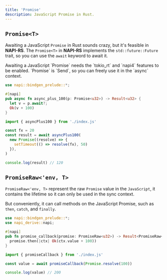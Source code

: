 ```yaml
---
title: 'Promise'
description: JavaScript Promise in Rust.
---
```



## `Promise<T>`

Awaiting a JavaScript `Promise` in Rust sounds crazy, but it's feasible in **NAPI-RS**.
The `Promise<T>` in **NAPI-RS** implements the `std::future::Future` trait, so you can use the `await` keyword to await it.

<Callout>
  Awaiting a JavaScript `Promise` needs the `tokio_rt` and `napi4` features to
  be enabled.
</Callout>

<Callout type="info">
  `Promise<T>` is `Send`, so you can freely use it in the `async` context.
</Callout>

```rust {5} filename="lib.rs"
use napi::bindgen_prelude::*;

#[napi]
pub async fn async_plus_100(p: Promise<u32>) -> Result<u32> {
  let v = p.await?;
  Ok(v + 100)
}
```

```js {4} filename="test.mjs"
import { asyncPlus100 } from './index.js'

const fx = 20
const result = await asyncPlus100(
  new Promise((resolve) => {
    setTimeout(() => resolve(fx), 50)
  }),
)

console.log(result) // 120
```

## `PromiseRaw<'env, T>`

`PromiseRaw<'env, T>` represent the raw `Promise` value in the `JavaScript`, it contains the lifetime so it can only be used in the sync context.

But conveniently, it can call methods on the JavaScript Promise, such as `then`, `catch`, and `finally`.

```rust {6} filename="lib.rs"
use napi::bindgen_prelude::*;
use napi_derive::napi;

#[napi]
pub fn promise_callback(promise: PromiseRaw<u32>) -> Result<PromiseRaw<u32>> {
  promise.then(|ctx| Ok(ctx.value + 100))
}
```

```js filename="index.ts"
import { promiseCallback } from './index.js'

const value = await promiseCallback(Promise.resolve(100))

console.log(value) // 200
```
